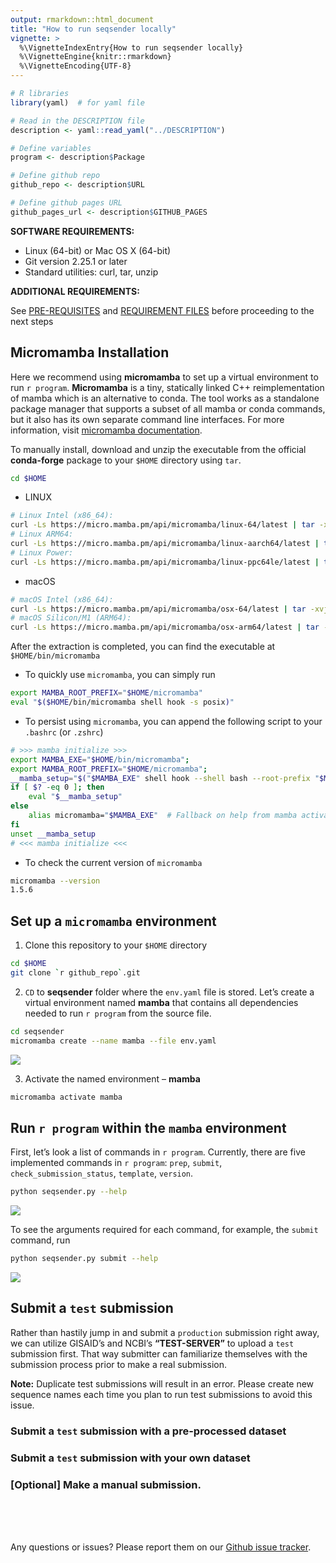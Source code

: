 ```yaml
---
output: rmarkdown::html_document
title: "How to run seqsender locally"
vignette: >
  %\VignetteIndexEntry{How to run seqsender locally}
  %\VignetteEngine{knitr::rmarkdown}
  %\VignetteEncoding{UTF-8}  
---
```


```r
# R libraries
library(yaml)  # for yaml file

# Read in the DESCRIPTION file
description <- yaml::read_yaml("../DESCRIPTION")

# Define variables
program <- description$Package

# Define github repo
github_repo <- description$URL

# Define github pages URL
github_pages_url <- description$GITHUB_PAGES
```

<script type="text/javascript">
  
  function ToggleOperation(id) {
    var x = document.getElementById(id+"-block");
    if (x.style.display === "none") {
      x.style.display = "block";
    } else {
      x.style.display = "none";
    }
  }

</script>

**SOFTWARE REQUIREMENTS:** 

- Linux (64-bit) or Mac OS X (64-bit)
- Git version 2.25.1 or later
- Standard utilities: curl, tar, unzip

**ADDITIONAL REQUIREMENTS:** 

See [PRE-REQUISITES](`r github_pages_url`/index.html#prerequisites) and [REQUIREMENT FILES](`r github_pages_url`/index.html#requirement-files) before proceeding to the next steps

## Micromamba Installation

Here we recommend using **micromamba** to set up a virtual environment to run ``r program``. **Micromamba** is a tiny, statically linked C++ reimplementation of mamba which is an alternative to conda. The tool works as a standalone package manager that supports a subset of all mamba or conda commands, but it also has its own separate command line interfaces. For more information, visit [micromamba documentation](https://mamba.readthedocs.io/en/latest/user_guide/micromamba.html).

To manually install, download and unzip the executable from the official **conda-forge** package to your `$HOME` directory using `tar`. 

```bash
cd $HOME
```

- LINUX

```bash
# Linux Intel (x86_64):
curl -Ls https://micro.mamba.pm/api/micromamba/linux-64/latest | tar -xvj bin/micromamba
# Linux ARM64:
curl -Ls https://micro.mamba.pm/api/micromamba/linux-aarch64/latest | tar -xvj bin/micromamba
# Linux Power:
curl -Ls https://micro.mamba.pm/api/micromamba/linux-ppc64le/latest | tar -xvj bin/micromamba
```

- macOS

```bash
# macOS Intel (x86_64):
curl -Ls https://micro.mamba.pm/api/micromamba/osx-64/latest | tar -xvj bin/micromamba
# macOS Silicon/M1 (ARM64):
curl -Ls https://micro.mamba.pm/api/micromamba/osx-arm64/latest | tar -xvj bin/micromamba
```

After the extraction is completed, you can find the executable at `$HOME/bin/micromamba`

- To quickly use `micromamba`, you can simply run

```bash
export MAMBA_ROOT_PREFIX="$HOME/micromamba"
eval "$($HOME/bin/micromamba shell hook -s posix)"
```

- To persist using `micromamba`, you can append the following script to your `.bashrc` (or `.zshrc`) 

```bash
# >>> mamba initialize >>>
export MAMBA_EXE="$HOME/bin/micromamba";
export MAMBA_ROOT_PREFIX="$HOME/micromamba";
__mamba_setup="$("$MAMBA_EXE" shell hook --shell bash --root-prefix "$MAMBA_ROOT_PREFIX" 2> /dev/null)"
if [ $? -eq 0 ]; then
    eval "$__mamba_setup"
else
    alias micromamba="$MAMBA_EXE"  # Fallback on help from mamba activate
fi
unset __mamba_setup
# <<< mamba initialize <<<
```

- To check the current version of `micromamba`

```bash
micromamba --version
1.5.6
```

## Set up a `micromamba` environment

1. Clone this repository to your `$HOME` directory

```bash
cd $HOME
git clone `r github_repo`.git
```

2. `CD` to  **seqsender** folder where the `env.yaml` file is stored. Let's create a virtual environment named **mamba** that contains all dependencies needed to run ``r program`` from the source file.

```bash
cd seqsender
micromamba create --name mamba --file env.yaml
```

![](images/micromamba-env.png)

3. Activate the named environment -- **mamba**

```bash
micromamba activate mamba
```

## Run ``r program`` within the `mamba` environment

First, let's look a list of commands in ``r program``. Currently, there are five implemented commands in ``r program``: `prep`, `submit`, `check_submission_status`, `template`, `version`.

```bash
python seqsender.py --help
```

![](images/seqsender.png)
<br>

To see the arguments required for each command, for example, the `submit` command, run

```bash
python seqsender.py submit --help
```

![](images/seqsender-submit.png)


## Submit a `test` submission

Rather than hastily jump in and submit a `production` submission right away, we can utilize GISAID's and NCBI's **“TEST-SERVER”** to upload a `test` submission first. That way submitter can familiarize themselves with the submission process prior to make a real submission. 

**Note:** Duplicate test submissions will result in an error. Please create new sequence names each time you plan to run test submissions to avoid this issue. 

### <a onclick="ToggleOperation('projects')"><i class="fas fa-play" role="presentation" aria-label="play icon"></i> Submit a `test` submission with a pre-processed dataset</a>

<div id="projects-block" style="display: none;">

Here we will go over the steps of preparing and batch uploading meta- and sequence-data to GISAID and NCBI databases using a pre-processed dataset provided with the software. 

The `template` command will allow you to output examples of metadata and config files so you can base your submission on prior to upload a real submission. To get more help on the command, run 

```bash
python seqsender.py template --help
```

![](images/seqsender-template.png)
<br>

#### 1. Download the pre-processed meta- and sequence-data

```bash
python seqsender.py template \
--organism FLU \
-bsng \
--submission_dir $HOME \
--submission_name flu-test-submission
```

- **`--organism`** specifies the type of data to download. Currently, **Influenza A Virus** (FLU) and **SARS-COV-2** (COV) are the only two options. Additional datasets for other organisms will be provided in future updates or requests. <br>
- **`-bsng`** is a combination flag of databases: **Biosample** *(`-b` or `--biosample`)*, **SRA** *(`-s` or `--sra`)*, **Genbank** *(`-n` or `--genbank`)*, and **GISAID** *(`-g` or `--gisaid`)*. This combination flag tells ``r program`` to generate an unified meta- and sequence-data into one file so we can perform batch upload to all databases simultaneously. <br>
- **`--submission_dir`** is the directory where you store all of the submission histories. <br>
- **`--submission_name`** is the submission folder inside the `--submission_dir` directory where it contains all necessary files (such as *config.yaml*, *metadata.csv*, *sequence.fasta*, *raw reads*, etc.) in order to make a submission.

A quick look at the output files:

![](images/submission_dir.png)

Here is the standard out of the command.

```bash
Generating submission template
Files are stored at: /home/snu3/flu-test-submission

Total runtime (HRS:MIN:SECS): 0:00:00.115140
```


#### 2. Set up the config file -- `config.yaml`

After the template is downloaded in `(1)`, you can find `config.yaml` in your local `$HOME/flu-test-submission` directory. The `config.yaml` yaml file provides a brief description about the submission and contains user credentials that allow ``r program`` to authenticate the database prior to upload a submission. 

Open that file with a text editor of your choice and fill in the appropriate information about your submission. 

![](images/config_file.png)

:::{style="padding: 10px; border: 1px solid blue !important;"}
<i class="fas fa-triangle-exclamation" role="presentation" aria-label="triangle-exclamation icon"></i> **NOTE:** <br>

- To submit to NCBI only, one can remove the **GISAID Submission (b)** section from the config file. Vice versa, to submit to GISAID only, just remove the **NCBI Submission (a)** section. <br>
- **Submission_Position** determines the order of the database in which we will submit first. For instance, if GISAID is set as `1`, ``r program`` will submit to GISAID first, then after all samples are assigned with a GISAID accession number, ``r program`` will proceed to submit to NCBI. This order of submission ensures samples are linked correctly between the two databases after submission. <br> 
- **Username** and **Password** under the **NCBI Submission (b)** section are the credentials used to authenticate the **NCBI FTP Server** (not to mistake with individual NCBI account). See [PRE-REQUISITES](`r github_pages_url`/articles/index.html#prerequisites) for more details.
:::

:::{style="padding: 10px; border: 1px solid blue !important;"}
<i class="fas fa-triangle-exclamation" role="presentation" aria-label="triangle-exclamation icon"></i> **ADDITIONAL REQUIREMENTS:** <br>

- If **SRA** is in your list of submitting databases, the raw reads for all samples must be provided and stored in a subfolder called `raw_reads` inside your submission directory of choice.
- If **GISAID** is in your list of submitting databases, download the CLI package that associated with your organism of interest (e.g, <a href="images/fluCLI_download.png" target="_blank">**Influenza A Virus** (FLU)</a> or <a href="images/covCLI_download.png" target="_blank">**SARS-COV-2** (COV)</a>) from the GISAID platform and stored them in a subfolder called `gisaid_cli` inside your submission directory of choice. 

A quick look of where to store the downloaded **GISAID CLI** package,

![](images/gisaid_cli_dir.png)


_**Important:** Make sure you binary CLI package are executable. To allow executable permissions, run_
```bash
chmod a+x <your_gisaid_cli_binary>
```
:::

<br>

#### 3. Upload a test submission

```bash
python seqsender.py submit \
--organism FLU \
-bsng \
--submission_dir $HOME \
--submission_name flu-test-submission \
--config_file config.yaml \
--metadata_file metadata.csv \
--fasta_file sequence.fasta \
--test
```

- **`--organism`** specifies the type of data to upload. Currently, **Influenza A Virus** (FLU) and **SARS-COV-2** (COV) are the only two options. <br>
- **`-bsng`** is a combination flag of databases: **Biosample** *(`-b` or `--biosample`)*, **SRA** *(`-s` or `--sra`)*, **Genbank** *(`-n` or `--genbank`)*, and **GISAID** *(`-g` or `--gisaid`)*. This combination flag tells ``r program`` to prep and submit to each given database. See `python seqsender.py submit --help` for more details. <br>
- **`--submission_dir`** is the directory where you store all of the submission histories. <br>
- **`--submission_name`** is the submission folder inside the `--submission_dir` directory where it contains all necessary files (such as *config.yaml*, *metadata.csv*, *sequence.fasta*, *raw reads*, etc.) in order to make a submission. <br>
- **`--config_file`** is the config file inside the `--submission_name` directory. <br> 
- **`--metadata_file`** is the metadata file inside the `--submission_name` directory. <br> 
- **`--fasta_file`** is the fasta file inside the `--submission_name` directory. <br>
- **`--test`** is used to submit to **“TEST-SERVER ONLY”** . For `production` submission, please remove this flag.

A quick look at the standard output.

```bash
Creating submission files for BIOSAMPLE
Files are stored at: /home/snu3/flu-test-submission/submission_files/BIOSAMPLE

Creating submission files for SRA
Files are stored at: /home/snu3/flu-test-submission/submission_files/SRA

Creating submission files for GENBANK
Files are stored at: /home/snu3/flu-test-submission/submission_files/GENBANK

Creating submission files for GISAID
Files are stored at: /home/snu3/flu-test-submission/submission_files/GISAID

Uploading submission files to NCBI-BIOSAMPLE
Performing a 'Test' submission
If this is not a 'Test' submission, interrupts submission immediately.

Connecting to NCBI FTP Server
Submission name: flu-test-submission
Submitting 'flu-test-submission'

Uploading submission files to NCBI-SRA
Performing a 'Test' submission
If this is not a 'Test' submission, interrupts submission immediately.

Connecting to NCBI FTP Server
Submission name: flu-test-submission
Submitting 'flu-test-submission'

Uploading submission files to GISAID-FLU
Performing a 'Test' submission with Client-Id: TEST-EA76875B00C3
If this is not a 'Test' submission, interrupts submission immediately.

Submission attempt: 1
Uploading successfully
Status report is stored at: /home/snu3/flu-test-submission/submission_report_status.csv
Log file is stored at: /home/snu3/flu-test-submission/submission_files/GISAID/gisaid_upload_log_attempt_1.txt
```

#### 4. Check the status of a submission

After a submission is submitted, you can routinely check the status of the submission.

```bash
python seqsender.py check_submission_status \
--organism FLU \
--submission_dir $HOME \
--submission_name flu-test-submission \
--test
```

- **`--organism`** specifies the type of data. Currently, **Influenza A Virus** (FLU) and **SARS-COV-2** (COV) are the only two options. <br>
- **`--submission_dir`** is the directory where you store all of the submission histories. <br>
- **`--submission_name`** is the submission folder inside the `--submission_dir` directory where it contains all necessary files (such as *config.yaml*, *metadata.csv*, *sequence.fasta*, *raw reads*, etc.) in order to make a submission. <br>
- **`--test`** is used to submit to **“TEST-SERVER ONLY”** . For `production` submission, please remove this flag.

Here is a quick look at the standard output:

```bash
Checking submission status for:

Submission name: flu-test-submission
Submission organism: FLU
Submission type: Test

Submission database: GISAID
Submission status: processed-ok

Submission database: BIOSAMPLE
Pulling down report.xml
Submission status: submitted

Submission database: SRA
Pulling down report.xml
Submission status: submitted

Submission database: GENBANK
Submission status: ---

Total runtime (HRS:MIN:SECS): 0:00:08.213955
```

Here is a list of submission statuses and its meanings:

> 1. If at least one action has **Processed-error**, submission status is **Processed-error** <br>
> 2. Otherwise if at least one action has **Processing** state, the whole submission is **Processing** <br>
> 3.  Otherwise, if at least one action has **Queued** state, the whole submission is **Queued** <br>
> 4.  Otherwise, if at least one action has **Deleted** state, the whole submission is **Deleted** <br>
> 5.  If all actions have **Processed-ok**, submission status is **Processed-ok** <br>
> 6.  Otherwise submission status is **Submitted**

<br>

</div>

### <a onclick="ToggleOperation('chemicals')"><i class="fas fa-play" role="presentation" aria-label="play icon"></i> Submit a `test` submission with your own dataset</a>

<div id="chemicals-block" style="display: none;">

Before you can perform a `test` submission with your own dataset, make sure you have the required files (such as **config.yaml**, **metadata.csv**, **sequence.fasta**, **raw reads**, etc.) already prepared and stored in the submission directory of your choice. 

<br>

#### 1. Assemble your meta- and sequence-data

**NCBI:**

> <a href="`r github_pages_url`/articles/biosample_submission.html" target="_blank">BioSample</a> <br>
> <a href="`r github_pages_url`/articles/sra_submission.html" target="_blank">SRA</a> <br>
> <a href="`r github_pages_url`/articles/genbank_submission.html" target="_blank">Genbank</a> <br>

**GISAID:**

> <a href="`r github_pages_url`/articles/gisaid_flu_submission.html" target="_blank">EpiFlu</a> <br>
> <a href="`r github_pages_url`/articles/gisaid_cov_submission.html" target="_blank">EpiCoV</a> <br>
> <a href="`r github_pages_url`/articles/gisaid_pox_submission.html" target="_blank">EpiPox</a> <br>
> <a href="`r github_pages_url`/articles/gisaid_arbo_submission.html" target="_blank">EpiArbo</a> <br>

After you've finished prepping for your databases, create a submission folder and store your metadata and sequence files there.

Here is a quick look at the folder structure

![](images/submission_dir.png)

Finally, make sure additional requirements below are met before you can proceed to the next steps.

:::{style="padding: 10px; border: 1px solid blue !important;"}
- If **SRA** is in your list of submitting databases, the raw reads for all samples must be provided and stored in a subfolder called `raw_reads` inside your submission directory of choice.
- If **GISAID** is in your list of submitting databases, download the CLI package that associated with your organism of interest (e.g, <a href="images/fluCLI_download.png" target="_blank">**Influenza A Virus** (FLU)</a> or <a href="images/covCLI_download.png" target="_blank">**SARS-COV-2** (COV)</a>) from the GISAID platform and stored them in a subfolder called `gisaid_cli` inside your submission directory of choice. 

Here is an example of where to place the **GISAID CLI** package.

![](images/gisaid_cli_dir.png)


_**Important:** Make sure you binary CLI package are executable. To allow executable permissions, run_

```bash
chmod a+x <your_gisaid_cli_binary>
```
:::

<br>

#### 2. Upload a test submission

After all files are (i) are prepared, we can go ahead and upload the submission

```bash
python seqsender.py submit \
--organism FLU \
-bsng \
--submission_dir $HOME \
--submission_name flu-test-submission \
--config_file config.yaml \
--metadata_file metadata.csv \
--fasta_file sequence.fasta \
--test
```

- **`--organism`** specifies the type of data to upload. Currently, **Influenza A Virus** (FLU) and **SARS-COV-2** (COV) are the only two options. <br>
- **`-bsng`** is a combination flag of databases: **Biosample** *(`-b` or `--biosample`)*, **SRA** *(`-s` or `--sra`)*, **Genbank** *(`-n` or `--genbank`)*, and **GISAID** *(`-g` or `--gisaid`)*. This combination flag tells ``r program`` to prep and submit to each given database. See `python seqsender.py submit --help` for more details. <br>
- **`--submission_dir`** is the directory where you store all of the submission histories. <br>
- **`--submission_name`** is the submission folder inside the `--submission_dir` directory where it contains all necessary files (such as *config.yaml*, *metadata.csv*, *sequence.fasta*, *raw reads*, etc.) in order to make a submission. <br>
- **`--config_file`** is the config file inside the `--submission_name` directory. <br> 
- **`--metadata_file`** is the metadata file inside the `--submission_name` directory. <br> 
- **`--fasta_file`** is the fasta file inside the `--submission_name` directory. <br>
- **`--test`** is used to submit to **“TEST-SERVER ONLY”** . For `production` submission, please remove this flag.

A quick look at the standard output.

```bash
Creating submission files for BIOSAMPLE
Files are stored at: /home/snu3/flu-test-submission/submission_files/BIOSAMPLE

Creating submission files for SRA
Files are stored at: /home/snu3/flu-test-submission/submission_files/SRA

Creating submission files for GENBANK
Files are stored at: /home/snu3/flu-test-submission/submission_files/GENBANK

Creating submission files for GISAID
Files are stored at: /home/snu3/flu-test-submission/submission_files/GISAID

Uploading submission files to NCBI-BIOSAMPLE
Performing a 'Test' submission
If this is not a 'Test' submission, interrupts submission immediately.

Connecting to NCBI FTP Server
Submission name: flu-test-submission
Submitting 'flu-test-submission'

Uploading submission files to NCBI-SRA
Performing a 'Test' submission
If this is not a 'Test' submission, interrupts submission immediately.

Connecting to NCBI FTP Server
Submission name: flu-test-submission
Submitting 'flu-test-submission'

Uploading submission files to GISAID-FLU
Performing a 'Test' submission with Client-Id: TEST-EA76875B00C3
If this is not a 'Test' submission, interrupts submission immediately.

Submission attempt: 1
Uploading successfully
Status report is stored at: /home/snu3/flu-test-submission/submission_report_status.csv
Log file is stored at: /home/snu3/flu-test-submission/submission_files/GISAID/gisaid_upload_log_attempt_1.txt
```

#### 3. Check the status of a submission

After a submission is submitted, you can routinely check the status of the submission.

```bash
python seqsender.py check_submission_status \
--organism FLU \
--submission_dir $HOME \
--submission_name flu-test-submission \
--test
```

- **`--organism`** specifies the type of data. Currently, **Influenza A Virus** (FLU) and **SARS-COV-2** (COV) are the only two options. <br>
- **`--submission_dir`** is the directory where you store all of the submission histories. <br>
- **`--submission_name`** is the submission folder inside the `--submission_dir` directory where it contains all necessary files (such as *config.yaml*, *metadata.csv*, *sequence.fasta*, *raw reads*, etc.) in order to make a submission. <br>
- **`--test`** is used to submit to **“TEST-SERVER ONLY”** . For `production` submission, please remove this flag.

Here is a quick look at the standard output:

```bash
Checking submission status for:

Submission name: flu-test-submission
Submission organism: FLU
Submission type: Test

Submission database: GISAID
Submission status: processed-ok

Submission database: BIOSAMPLE
Pulling down report.xml
Submission status: submitted

Submission database: SRA
Pulling down report.xml
Submission status: submitted

Submission database: GENBANK
Submission status: ---

Total runtime (HRS:MIN:SECS): 0:00:08.213955
```

Here is a list of submission statuses and its meanings:

> 1. If at least one action has **Processed-error**, submission status is **Processed-error** <br>
> 2. Otherwise if at least one action has **Processing** state, the whole submission is **Processing** <br>
> 3.  Otherwise, if at least one action has **Queued** state, the whole submission is **Queued** <br>
> 4.  Otherwise, if at least one action has **Deleted** state, the whole submission is **Deleted** <br>
> 5.  If all actions have **Processed-ok**, submission status is **Processed-ok** <br>
> 6.  Otherwise submission status is **Submitted**

<br>

</div>

### <a onclick="ToggleOperation('manual')"><i class="fas fa-play" role="presentation" aria-label="play icon"></i> [Optional] Make a manual submission.</a>

<div id="manual-block" style="display: none;">

If you'd not like to use the automated upload feature of ``r program`` you can still use it to create the files for manual submission to each database.

#### 1. Assemble your meta- and sequence-data

**NCBI:**

> <a href="`r github_pages_url`/articles/biosample_submission.html" target="_blank">BioSample</a> <br>
> <a href="`r github_pages_url`/articles/sra_submission.html" target="_blank">SRA</a> <br>
> <a href="`r github_pages_url`/articles/genbank_submission.html" target="_blank">Genbank</a> <br>

**GISAID:**

> <a href="`r github_pages_url`/articles/gisaid_flu_submission.html" target="_blank">EpiFlu</a> <br>
> <a href="`r github_pages_url`/articles/gisaid_cov_submission.html" target="_blank">EpiCoV</a> <br>
> <a href="`r github_pages_url`/articles/gisaid_pox_submission.html" target="_blank">EpiPox</a> <br>
> <a href="`r github_pages_url`/articles/gisaid_arbo_submission.html" target="_blank">EpiArbo</a> <br>

After you've finished prepping for your databases, create a submission folder and store your metadata and sequence files there.

Here is a quick look at the folder structure

![](images/submission_dir.png)

Finally, make sure additional requirements below are met before you can proceed to the next steps.

:::{style="padding: 10px; border: 1px solid blue !important;"}
- If **SRA** is in your list of submitting databases, the raw reads for all samples must be provided and stored in a subfolder called `raw_reads` inside your submission directory of choice.

#### 2. Prepare your files for submission.

```bash
python seqsender.py prep \
--organism FLU \
-bsng \
--submission_dir $HOME \
--submission_name flu-test-submission \
--config_file config.yaml \
--metadata_file metadata.csv \
--fasta_file sequence.fasta \
```

- **`--organism`** specifies the type of data to upload. Currently, **Influenza A Virus** (FLU) and **SARS-COV-2** (COV) are the only two options. <br>
- **`-bsng`** is a combination flag of databases: **Biosample** *(`-b` or `--biosample`)*, **SRA** *(`-s` or `--sra`)*, **Genbank** *(`-n` or `--genbank`)*, and **GISAID** *(`-g` or `--gisaid`)*. This combination flag tells ``r program`` to prep and submit to each given database. See `python seqsender.py submit --help` for more details. <br>
- **`--submission_dir`** is the directory where you store all of the submission histories. <br>
- **`--submission_name`** is the submission folder inside the `--submission_dir` directory where it contains all necessary files (such as *config.yaml*, *metadata.csv*, *sequence.fasta*, *raw reads*, etc.) in order to make a submission. <br>
- **`--config_file`** is the config file inside the `--submission_name` directory. <br> 
- **`--metadata_file`** is the metadata file inside the `--submission_name` directory. <br> 
- **`--fasta_file`** is the fasta file inside the `--submission_name` directory. <br>

A quick look at the standard output.

```bash
Creating submission files for BIOSAMPLE
Files are stored at: /home/snu3/flu-test-submission/submission_files/BIOSAMPLE

Creating submission files for SRA
Files are stored at: /home/snu3/flu-test-submission/submission_files/SRA

Creating submission files for GENBANK
Files are stored at: /home/snu3/flu-test-submission/submission_files/GENBANK

Creating submission files for GISAID
Files are stored at: /home/snu3/flu-test-submission/submission_files/GISAID
```

#### 3. Upload your files to each database.

After prepping all of your files. You're ready to manually upload your files to each database.

**BioSample**
Note: If you're also uploading to SRA then skip this step and attach your biosample `metadata.tsv` to your SRA submission.

For your BioSample submission you'll only need the `metadata.tsv`.
Here is an example of where the file is and where to attach for your manual submission:

**SRA**
Note: If you're also uploading to BIoSample then attach your biosample `metadata.tsv` to your SRA submission.

Here is an example of where the file is and where to attach for your manual submission:

**GenBank**

Here is an example of where the files are and where to attach for your manual submission:
 attach to your manual submission:
 
**GISAID**

For your GISAID submission you'll need the `metadata.csv` and `sequence.fsa` files.
Here is an example of where the files are and where to attach for your manual submission:

</div>

<br><br><br>

Any questions or issues? Please report them on our <a href="`r github_repo`/issues" target="_blank">Github issue tracker</a>.

<br>





